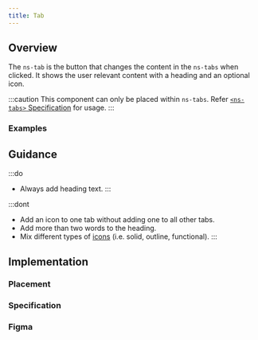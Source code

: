 ```yaml
---
title: Tab
---
```





## Overview

<CompDetails name={componentName} />

The `ns-tab` is the button that changes the content in the `ns-tabs` when clicked. It shows the user relevant content with a heading and an optional icon.

:::caution
This component can only be placed within `ns-tabs`. Refer [`<ns-tabs>` Specification](/components/ns-tabs#specification-slots) for usage.
:::

### Examples

<Tabs>
  <TabItem label="Standard">
    <ExampleViewer type="standard" />
  </TabItem>
  <TabItem label="Icon">
    <ExampleViewer type="standard-icon" />
  </TabItem>
</Tabs>

## Guidance

:::do
- Always add heading text.
:::

:::dont
- Add an icon to one tab without adding one to all other tabs.
- Add more than two words to the heading.
- Mix different types of [icons](/guidelines/assets#icons) (i.e. solid, outline, functional).
:::

## Implementation

### Placement

<Placement name={componentName} />

### Specification

<Specification name={componentName} />

### Figma

<Figma name={componentName} />
